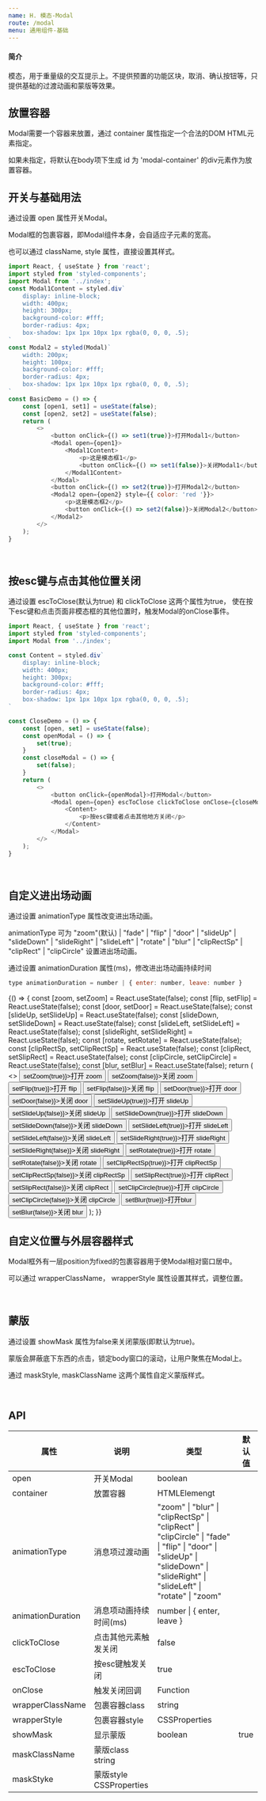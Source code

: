 ---
name: H. 模态-Modal
route: /modal
menu: 通用组件-基础
---

#### 简介

模态，用于重量级的交互提示上。不提供预置的功能区块，取消、确认按钮等，只提供基础的过渡动画和蒙版等效果。

## 放置容器

Modal需要一个容器来放置，通过 container 属性指定一个合法的DOM HTML元素指定。

如果未指定，将默认在body项下生成 id 为 'modal-container' 的div元素作为放置容器。



## 开关与基础用法

通过设置 open 属性开关Modal。

Modal框的包裹容器，即Modal组件本身，会自适应子元素的宽高。

也可以通过 className, style 属性，直接设置其样式。

```javascript
import React, { useState } from 'react';
import styled from 'styled-components';
import Modal from '../index';
const Modal1Content = styled.div`
    display: inline-block;
    width: 400px;
    height: 300px;
    background-color: #fff;
    border-radius: 4px;
    box-shadow: 1px 1px 10px 1px rgba(0, 0, 0, .5);
`
const Modal2 = styled(Modal)`
    width: 200px;
    height: 100px;
    background-color: #fff;
    border-radius: 4px;
    box-shadow: 1px 1px 10px 1px rgba(0, 0, 0, .5);
`
const BasicDemo = () => {
    const [open1, set1] = useState(false);
    const [open2, set2] = useState(false);
    return (
        <>
            <button onClick={() => set1(true)}>打开Modal1</button>
            <Modal open={open1}>
                <Modal1Content>
                    <p>这是模态框1</p>
                    <button onClick={() => set1(false)}>关闭Modal1</button>
                </Modal1Content>
            </Modal>
            <button onClick={() => set2(true)}>打开Modal2</button>
            <Modal2 open={open2} style={{ color: 'red '}}>
                <p>这是模态框2</p>
                <button onClick={() => set2(false)}>关闭Modal2</button>
            </Modal2>
        </>
    );
}
```

<Playground>
    <BasicDemo />
</Playground>


<br/>

## 按esc键与点击其他位置关闭

通过设置 escToClose(默认为true) 和 clickToClose 这两个属性为true， 使在按下esc键和点击页面非模态框的其他位置时，触发Modal的onClose事件。

```javascript
import React, { useState } from 'react';
import styled from 'styled-components';
import Modal from '../index';

const Content = styled.div`
    display: inline-block;
    width: 400px;
    height: 300px;
    background-color: #fff;
    border-radius: 4px;
    box-shadow: 1px 1px 10px 1px rgba(0, 0, 0, .5);
`

const CloseDemo = () => {
    const [open, set] = useState(false);
    const openModal = () => {
        set(true);
    }
    const closeModal = () => {
        set(false);
    }
    return (
        <>
            <button onClick={openModal}>打开Modal</button>
            <Modal open={open} escToClose clickToClose onClose={closeModal} >
                <Content>
                    <p>按esc键或者点击其他地方关闭</p>
                </Content>
            </Modal>
        </>
    );
}
```

<Playground>
    <CloseDemo />
</Playground>


<br/>


## 自定义进出场动画

通过设置 animationType 属性改变进出场动画。

animationType 可为 "zoom"(默认) | "fade" | "flip" | "door" | "slideUp" | "slideDown" | "slideRight" | "slideLeft" | "rotate" | "blur" | "clipRectSp" | "clipRect" | "clipCircle" 设置进出场动画。

通过设置 animationDuration 属性(ms)，修改进出场动画持续时间

```javascript
type animationDuration = number | { enter: number, leave: number }
```

<Playground>
    {() => {
        const [zoom, setZoom] = React.useState(false);
        const [flip, setFlip] = React.useState(false);
        const [door, setDoor] = React.useState(false);
        const [slideUp, setSlideUp] = React.useState(false);
        const [slideDown, setSlideDown] = React.useState(false);
        const [slideLeft, setSlideLeft] = React.useState(false);
        const [slideRight, setSlideRight] = React.useState(false);
        const [rotate, setRotate] = React.useState(false);
        const [clipRectSp, setClipRectSp] = React.useState(false);
        const [clipRect, setSlipRect] = React.useState(false);
        const [clipCircle, setClipCircle] = React.useState(false);
        const [blur, setBlur] = React.useState(false);
        return (
            <>
                <button onClick={() => setZoom(true)}>打开 zoom</button>
                <Modal animationType="zoom" open={zoom} style={{ width: 400, height: 300, backgroundColor: '#fff', boxShadow: '1px 1px 10px 1px rgba(0, 0, 0, .5)', borderRadius: 4 }} >
                    <button onClick={() => setZoom(false)}>关闭 zoom</button>
                </Modal>
                <button onClick={() => setFlip(true)}>打开 flip</button>
                <Modal animationType="flip" open={flip} style={{ width: 400, height: 300, backgroundColor: '#fff', boxShadow: '1px 1px 10px 1px rgba(0, 0, 0, .5)', borderRadius: 4 }} >
                    <button onClick={() => setFlip(false)}>关闭 flip</button>
                </Modal>
                <button onClick={() => setDoor(true)}>打开 door</button>
                <Modal animationType="door" open={door} style={{ width: 400, height: 300, backgroundColor: '#fff', boxShadow: '1px 1px 10px 1px rgba(0, 0, 0, .5)', borderRadius: 4 }} >
                    <button onClick={() => setDoor(false)}>关闭 door</button>
                </Modal>
                <button onClick={() => setSlideUp(true)}>打开 slideUp</button>
                <Modal animationType="slideUp" open={slideUp} style={{ width: 400, height: 300, backgroundColor: '#fff', boxShadow: '1px 1px 10px 1px rgba(0, 0, 0, .5)', borderRadius: 4 }} >
                    <button onClick={() => setSlideUp(false)}>关闭 slideUp</button>
                </Modal>
                <button onClick={() => setSlideDown(true)}>打开 slideDown</button>
                <Modal animationType="slideDown" open={slideDown} style={{ width: 400, height: 300, backgroundColor: '#fff', boxShadow: '1px 1px 10px 1px rgba(0, 0, 0, .5)', borderRadius: 4 }} >
                    <button onClick={() => setSlideDown(false)}>关闭 slideDown</button>
                </Modal>
                <button onClick={() => setSlideLeft(true)}>打开 slideLeft</button>
                <Modal animationType="slideLeft" open={slideLeft} style={{ width: 400, height: 300, backgroundColor: '#fff', boxShadow: '1px 1px 10px 1px rgba(0, 0, 0, .5)', borderRadius: 4 }} >
                    <button onClick={() => setSlideLeft(false)}>关闭 slideLeft</button>
                </Modal>
                <button onClick={() => setSlideRight(true)}>打开 slideRight</button>
                <Modal animationType="slideRight" open={slideRight} style={{ width: 400, height: 300, backgroundColor: '#fff', boxShadow: '1px 1px 10px 1px rgba(0, 0, 0, .5)', borderRadius: 4 }} >
                    <button onClick={() => setSlideRight(false)}>关闭 slideRight</button>
                </Modal>
                <button onClick={() => setRotate(true)}>打开 rotate</button>
                <Modal animationType="rotate" open={rotate} style={{ width: 400, height: 300, backgroundColor: '#fff', boxShadow: '1px 1px 10px 1px rgba(0, 0, 0, .5)', borderRadius: 4 }} >
                    <button onClick={() => setRotate(false)}>关闭 rotate</button>
                </Modal>
                <button onClick={() => setClipRectSp(true)}>打开 clipRectSp</button>
                <Modal animationType="clipRectSp" open={clipRectSp} style={{ width: 400, height: 300, backgroundColor: '#fff', boxShadow: '1px 1px 10px 1px rgba(0, 0, 0, .5)', borderRadius: 4 }} >
                    <button onClick={() => setClipRectSp(false)}>关闭 clipRectSp</button>
                </Modal>
                <button onClick={() => setSlipRect(true)}>打开 clipRect</button>
                <Modal animationType="clipRect" open={clipRect} style={{ width: 400, height: 300, backgroundColor: '#fff', boxShadow: '1px 1px 10px 1px rgba(0, 0, 0, .5)', borderRadius: 4 }} >
                    <button onClick={() => setSlipRect(false)}>关闭 clipRect</button>
                </Modal>
                <button onClick={() => setClipCircle(true)}>打开 clipCircle</button>
                <Modal animationType="clipCircle" open={clipCircle} style={{ width: 400, height: 300, backgroundColor: '#fff', boxShadow: '1px 1px 10px 1px rgba(0, 0, 0, .5)', borderRadius: 4 }} >
                    <button onClick={() => setClipCircle(false)}>关闭 clipCircle</button>
                </Modal>                
                <button onClick={() => setBlur(true)}>打开blur</button>
                <Modal animationType="blur" open={blur} style={{ width: 400, height: 300, backgroundColor: '#fff', boxShadow: '1px 1px 10px 1px rgba(0, 0, 0, .5)', borderRadius: 4 }} >
                    <button onClick={() => setBlur(false)}>关闭 blur</button>
                </Modal>
            </>
        );
    }}
</Playground>

<br/>

## 自定义位置与外层容器样式

Modal框外有一层position为fixed的包裹容器用于使Modal相对窗口居中。

可以通过 wrapperClassName， wrapperStyle 属性设置其样式，调整位置。


<br/>


## 蒙版

通过设置 showMask 属性为false来关闭蒙版(即默认为true)。

蒙版会屏蔽底下东西的点击，锁定body窗口的滚动，让用户聚焦在Modal上。

通过 maskStyle, maskClassName 这两个属性自定义蒙版样式。


<br/>


## API

| 属性 | 说明     | 类型                                         | 默认值 | 
| ---- | -------- | -------------------------------------------- | ------ |
| open | 开关Modal	 | boolean |
| container | 放置容器 | HTMLElemengt |
| animationType | 消息项过渡动画 | "zoom" \| "blur" \| "clipRectSp" \| "clipRect" \| "clipCircle" \| "fade" \| "flip" \| "door" \| "slideUp" \| "slideDown" \| "slideRight" \| "slideLeft" \| "rotate" \| "zoom" |
| animationDuration | 消息项动画持续时间(ms) | number \| { enter, leave } |
| clickToClose | 点击其他元素触发关闭 | false |
| escToClose | 按esc键触发关闭  | true |
| onClose | 触发关闭回调 | Function |
| wrapperClassName | 包裹容器class | string |
| wrapperStyle | 包裹容器style | CSSProperties |
| showMask | 显示蒙版 | boolean | true |
| maskClassName | 蒙版class	string  |
| maskStyke | 蒙版style	CSSProperties |
